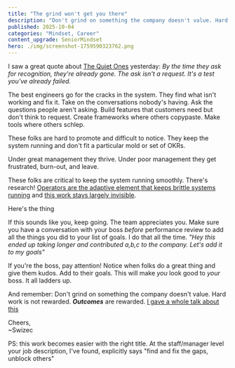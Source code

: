 ```yaml
---
title: "The grind won't get you there"
description: "Don't grind on something the company doesn't value. Hard work is not rewarded. **_Outcomes_** are rewarded."
published: 2025-10-04
categories: "Mindset, Career"
content_upgrade: SeniorMindset
hero: ./img/screenshot-1759590323762.png
---
```


I saw a great quote about [The Quiet Ones](https://writing.nikunjk.com/p/the-quiet-ones) yesterday: _‌By the time they ask for recognition, they're already gone. The ask isn't a request. It's a test you've already failed._

The best engineers go for the cracks in the system. They find what isn't working and fix it. Take on the conversations nobody's having. Ask the questions people aren't asking. Build features that customers need but don't think to request. Create frameworks where others copypaste. Make tools where others schlep.

These folks are hard to promote and difficult to notice. They keep the system running and don't fit a particular mold or set of OKRs.

Under great management they thrive. Under poor management they get frustrated, burn-out, and leave.

These folks are critical to keep the system running smoothly. There's research! [Operators are the adaptive element that keeps brittle systems running](https://how.complexsystems.fail) and [this work stays largely invisible](https://link.springer.com/article/10.1023/A:1008651105359).

Here's the thing

If this sounds like you, keep going. The team appreciates you. Make sure you have a conversation with your boss _before_ performance review to add all the things you did to your list of goals. I do that all the time. _"Hey this ended up taking longer and contributed a,b,c to the company. Let's add it to my goals"_

If you're the boss, pay attention! Notice when folks do a great thing and give them kudos. Add to their goals. This will make _you_ look good to _your_ boss. It all ladders up.

And remember: Don't grind on something the company doesn't value. Hard work is not rewarded. **_Outcomes_** are rewarded. [I gave a whole talk about this](https://gitnation.com/contents/senior-isnt-about-your-tech-skills)

Cheers,<br/>
~Swizec

PS: this work becomes easier with the right title. At the staff/manager level your job description, I've found, explicitly says "find and fix the gaps, unblock others"
